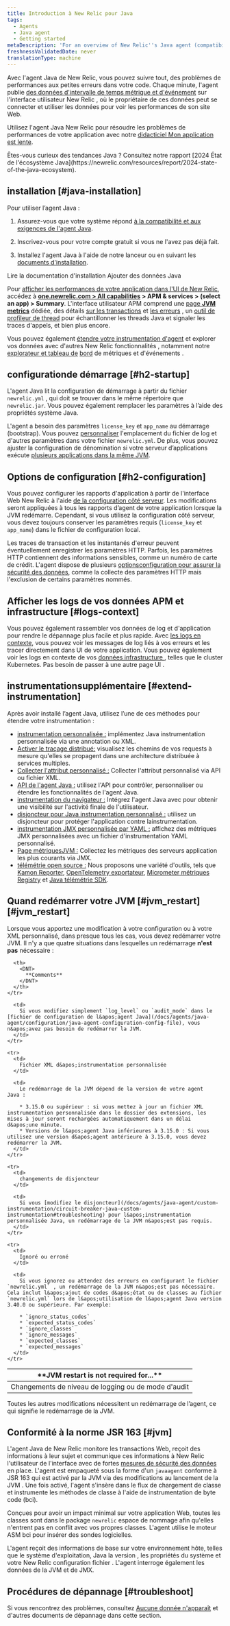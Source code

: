 ```yaml
---
title: Introduction à New Relic pour Java
tags:
  - Agents
  - Java agent
  - Getting started
metaDescription: 'For an overview of New Relic''s Java agent (compatibility, requirements, installation, configuration), start here.'
freshnessValidatedDate: never
translationType: machine
---
```


Avec l&apos;agent Java de New Relic, vous pouvez suivre tout, des problèmes de performances aux petites erreurs dans votre code. Chaque minute, l&apos;agent publie [des données d&apos;intervalle de temps métrique et d&apos;événement](/docs/data-analysis/metrics/analyze-your-metrics/data-collection-metric-timeslice-event-data) sur l&apos;interface utilisateur New Relic , où le propriétaire de ces données peut se connecter et utiliser les données pour voir les performances de son site Web.

Utilisez l&apos;agent Java New Relic pour résoudre les problèmes de performances de votre application avec notre [didacticiel Mon application est lente](/docs/journey-app-slow/root-causes/).

<Callout variant="tip">
  Êtes-vous curieux des tendances Java ? Consultez notre rapport [2024 État de l&apos;écosystème Java](https://newrelic.com/resources/report/2024-state-of-the-java-ecosystem).
</Callout>

## installation [#java-installation]

Pour utiliser l’agent Java :

1. Assurez-vous que votre système répond [à la compatibilité et aux exigences de l&apos;agent Java](/docs/compatibility-requirements-java-agent).

2. Inscrivez-vous pour votre compte gratuit si vous ne l&apos;avez pas déjà fait.

   <InlineSignup />

3. Installez l&apos;agent Java à l&apos;aide de notre lanceur ou en suivant les [documents d&apos;installation](/install/java/).

<ButtonGroup>
  <ButtonLink role="button" to="/docs/agents/java-agent/installation/install-java-agent" variant="normal">
    Lire la documentation d&apos;installation
  </ButtonLink>

  <ButtonLink role="button" to="https://one.newrelic.com/marketplace/install-data-source?state=f91bc85d-0574-6e23-b90a-4d89c7c12866" variant="primary">
    Ajouter des données Java
  </ButtonLink>
</ButtonGroup>

Pour [afficher les performances de votre application dans l&apos;UI de New Relic](/docs/apm/applications-menu/monitoring/apm-overview-page), accédez à <DNT>**[one.newrelic.com &gt; All capabilities](https://one.newrelic.com/all-capabilities) &gt; APM &amp; services &gt; (select an app) &gt; Summary**</DNT>. L&apos;interface utilisateur APM comprend une [page <DNT>**JVM metrics**</DNT>](/docs/agents/java-agent/features/jvm-metrics-page) dédiée, des détails [sur les transactions](/docs/apm/transactions) et [les erreurs](/docs/apm/applications-menu/error-analytics/introduction-error-analytics) , un [outil de profileur de thread](/docs/apm/applications-menu/events/thread-profiler-tool) pour échantillonner les threads Java et signaler les traces d&apos;appels, et bien plus encore.

Vous pouvez également [étendre votre instrumentation d&apos;agent](#extend-instrumentation) et explorer vos données avec d&apos;autres New Relic fonctionnalités , notamment notre [explorateur et tableau de](/docs/query-your-data/explore-query-data/data-explorer/introduction-data-explorer) [bord](/docs/query-your-data/explore-query-data/dashboards/introduction-new-relic-one-dashboards) de métriques et d&apos;événements .

## configurationde démarrage [#h2-startup]

L&apos;agent Java lit la configuration de démarrage à partir du fichier `newrelic.yml` , qui doit se trouver dans le même répertoire que `newrelic.jar`. Vous pouvez également remplacer les paramètres à l’aide des propriétés système Java.

L&apos;agent a besoin des paramètres `license_key` et `app_name` au démarrage (bootstrap). Vous pouvez [personnaliser](/docs/agents/java-agent/configuration/java-agent-configuration-config-file) l&apos;emplacement du fichier de log et d&apos;autres paramètres dans votre fichier `newrelic.yml`. De plus, vous pouvez ajuster la configuration de dénomination si votre serveur d’applications exécute [plusieurs applications dans la même JVM](/docs/agents/java-agent/configuration/automatic-application-naming).

## Options de configuration [#h2-configuration]

Vous pouvez configurer les rapports d&apos;application à partir de l&apos;interface Web New Relic à l&apos;aide [de la configuration côté serveur](/docs/agents/manage-apm-agents/configuration/server-side-agent-configuration). Les modifications seront appliquées à tous les rapports d’agent de votre application lorsque la JVM redémarre. Cependant, si vous utilisez la configuration côté serveur, vous devez toujours conserver les paramètres requis (`license_key` et `app_name`) dans le fichier de configuration local.

Les traces de transaction et les instantanés d&apos;erreur peuvent éventuellement enregistrer les paramètres HTTP. Parfois, les paramètres HTTP contiennent des informations sensibles, comme un numéro de carte de crédit. L&apos;agent dispose de plusieurs [optionsconfiguration pour assurer la sécurité des données](/docs/agents/java-agent/getting-started/apm-agent-security-java), comme la collecte des paramètres HTTP mais l&apos;exclusion de certains paramètres nommés.

## Afficher les logs de vos données APM et infrastructure [#logs-context]

Vous pouvez également rassembler vos données de log et d&apos;application pour rendre le dépannage plus facile et plus rapide. Avec [les logs en contexte](/docs/logs/logs-context/java-configure-logs-context-all/), vous pouvez voir les messages de log liés à vos erreurs et les tracer directement dans UI de votre application. Vous pouvez également voir les logs en contexte de vos [données infrastructure ](/docs/logs/forward-logs/forward-your-logs-using-infrastructure-agent/), telles que le cluster Kubernetes. Pas besoin de passer à une autre page UI .

## instrumentationsupplémentaire [#extend-instrumentation]

Après avoir installé l’agent Java, utilisez l’une de ces méthodes pour étendre votre instrumentation :

* [instrumentation personnalisée :](/docs/agents/manage-apm-agents/agent-metrics/custom-instrumentation) implémentez Java instrumentation personnalisée via une annotation ou XML.
* [Activer le traçage distribué](/docs/apm/distributed-tracing/getting-started/introduction-distributed-tracing)[:](/docs/agents/manage-apm-agents/agent-metrics/collect-custom-attributes) visualisez les chemins de vos requests à mesure qu&apos;elles se propagent dans une architecture distribuée à services multiples.
* [Collecter l&apos;attribut personnalisé :](/docs/agents/manage-apm-agents/agent-metrics/collect-custom-attributes) Collecter l&apos;attribut personnalisé via API ou fichier XML.
* [API de l&apos;agent Java :](/docs/agents/java-agent/custom-instrumentation/java-agent-api) utilisez l&apos;API pour contrôler, personnaliser ou étendre les fonctionnalités de l&apos;agent Java.
* [instrumentation du navigateur :](/docs/browser/new-relic-browser/page-load-timing-resources/page-load-timing-process) Intégrez l&apos;agent Java avec [<InlinePopover type="browser" />](/docs/browser/new-relic-browser/getting-started/new-relic-browser)pour obtenir une visibilité sur l&apos;activité finale de l&apos;utilisateur.
* [disjoncteur pour Java instrumentation personnalisé :](/docs/agents/java-agent/custom-instrumentation/circuit-breaker-java-custom-instrumentation) utilisez un disjoncteur pour protéger l&apos;application contre lainstrumentation.
* [instrumentation JMX personnalisée par YAML :](/docs/agents/java-agent/custom-instrumentation/custom-jmx-instrumentation-yaml) affichez des métriques JMX personnalisées avec un fichier d&apos;instrumentation YAML personnalisé.
* [Page métriquesJVM :](/docs/apm/applications-menu/monitoring/jvm-metrics-page) Collectez les métriques des serveurs application les plus courants via JMX.
* [télémétrie open source :](/docs/integrations/open-source-telemetry-integrations/get-started/introduction-new-relics-open-source-telemetry-integrations) Nous proposons une variété d&apos;outils, tels que [Kamon Reporter](/docs/integrations/open-source-telemetry-integrations/open-source-telemetry-integration-list/kamon-reporter), [OpenTelemetry exportateur](/docs/integrations/open-source-telemetry-integrations/open-source-telemetry-integration-list/new-relics-opentelemetry-integration), [Micrometer métriques Registry](/docs/integrations/open-source-telemetry-integrations/open-source-telemetry-integration-list/new-relics-micrometer-integration) et [Java télémétrie SDK](/docs/data-ingest-apis/get-data-new-relic/new-relic-sdks/telemetry-sdks-send-custom-telemetry-data-new-relic).

## Quand redémarrer votre JVM [#jvm\_restart][#jvm_restart]

Lorsque vous apportez une modification à votre configuration ou à votre XML personnalisé, dans presque tous les cas, vous devez redémarrer votre JVM. Il n&apos;y a que quatre situations dans lesquelles un redémarrage **n&apos;est pas** nécessaire :

<table>
  <thead>
    <tr>
      <th style={{ width: "200px" }}>
        <DNT>
          **JVM restart is not required for...**
        </DNT>
      </th>

      <th>
        <DNT>
          **Comments**
        </DNT>
      </th>
    </tr>
  </thead>

  <tbody>
    <tr>
      <td>
        Changements de niveau de logging ou de mode d&apos;audit
      </td>

      <td>
        Si vous modifiez simplement `log_level` ou `audit_mode` dans le [fichier de configuration de l&apos;agent Java](/docs/agents/java-agent/configuration/java-agent-configuration-config-file), vous n&apos;avez pas besoin de redémarrer la JVM.
      </td>
    </tr>

    <tr>
      <td>
        Fichier XML d&apos;instrumentation personnalisée
      </td>

      <td>
        Le redémarrage de la JVM dépend de la version de votre agent Java :

        * 3.15.0 ou supérieur : si vous mettez à jour un fichier XML instrumentation personnalisée dans le dossier des extensions, les mises à jour seront rechargées automatiquement dans un délai d&apos;une minute.
        * Versions de l&apos;agent Java inférieures à 3.15.0 : Si vous utilisez une version d&apos;agent antérieure à 3.15.0, vous devez redémarrer la JVM.
      </td>
    </tr>

    <tr>
      <td>
        changements de disjoncteur
      </td>

      <td>
        Si vous [modifiez le disjoncteur](/docs/agents/java-agent/custom-instrumentation/circuit-breaker-java-custom-instrumentation#troubleshooting) pour l&apos;instrumentation personnalisée Java, un redémarrage de la JVM n&apos;est pas requis.
      </td>
    </tr>

    <tr>
      <td>
        Ignoré ou erroné
      </td>

      <td>
        Si vous ignorez ou attendez des erreurs en configurant le fichier `newrelic.yml` , un redémarrage de la JVM n&apos;est pas nécessaire. Cela inclut l&apos;ajout de codes d&apos;état ou de classes au fichier `newrelic.yml` lors de l&apos;utilisation de l&apos;agent Java version 3.40.0 ou supérieure. Par exemple:

        * `ignore_status_codes`
        * `expected_status_codes`
        * `ignore_classes`
        * `ignore_messages`
        * `expected_classes`
        * `expected_messages`
      </td>
    </tr>
  </tbody>
</table>

Toutes les autres modifications nécessitent un redémarrage de l’agent, ce qui signifie le redémarrage de la JVM.

## Conformité à la norme JSR 163 [#jvm]

L&apos;agent Java de New Relic monitore les transactions Web, reçoit des informations à leur sujet et communique ces informations à New Relic l&apos;utilisateur de l&apos;interface avec de fortes [mesures de sécurité des données](/docs/accounts-partnerships/accounts/security/data-security) en place. L&apos;agent est empaqueté sous la forme d&apos;un `javaagent` conforme à JSR 163 qui est activé par la JVM via des modifications au lancement de la JVM . Une fois activé, l&apos;agent s&apos;insère dans le flux de chargement de classe et instrumente les méthodes de classe à l&apos;aide de instrumentation de byte code (bci).

Conçues pour avoir un impact minimal sur votre application Web, toutes les classes sont dans le package `newrelic` espace de nommage afin qu&apos;elles n&apos;entrent pas en conflit avec vos propres classes. L&apos;agent utilise le moteur ASM bci pour insérer des sondes logicielles.

L&apos;agent reçoit des informations de base sur votre environnement hôte, telles que le système d&apos;exploitation, Java la version , les propriétés du système et votre New Relic configuration fichier . L&apos;agent interroge également les données de la JVM et de JMX.

## Procédures de dépannage [#troubleshoot]

Si vous rencontrez des problèmes, consultez [Aucune donnée n&apos;apparaît](/docs/apm/agents/java-agent/troubleshooting/no-data-appears-java) et d&apos;autres documents de dépannage dans cette section.